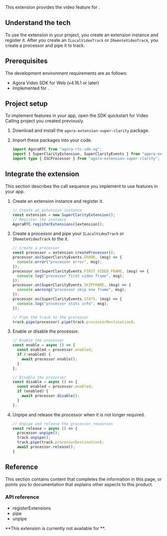 
This extension provides the video <Vg k="RTEE_CLARITY" /> feature for <Vg k="VSDK" />.

<PlatformWrapper platform="web" >

## Understand the tech

To use the <Vg k="RTEE_CLARITY" /> extension in your project, you create an extension instance and register it. After you create an `ILocalVideoTrack` or `IRemoteVideoTrack`, you create a processor and pipe it to track.

## Prerequisites

The development environment requirements are as follows:

<Prerequisites />

- Agora Video SDK for Web (v4.16.1 or later)
- Implemented <Link to="../../../video-calling/get-started/get-started-sdk"><Vg k="GET_STARTED"/> for <Vg k="VIDEO"/></Link>.


## Project setup

To implement <Vg k="RTEE_CLARITY" /> features in your app, open the SDK quickstart for Video Calling project you created previously.

1. Download and install the `agora-extension-super-clarity` package.
 
1. Import these packages into your code.

    ```typescript
    import AgoraRTC from "agora-rtc-sdk-ng";
    import { SuperClarityExtension, SuperClarityEvents } from "agora-extension-super-clarity";
    import type { ISCProcessor } from "agora-extension-super-clarity";
    ```

## Integrate the extension

This section describes the call sequence you implement to use <Vg k="RTEE_CLARITY" /> features in your app.

1. Create an extension instance and register it.

    ```typescript
    // Create an extension instance
    const extension = new SuperClarityExtension();
    // Register the instance
    AgoraRTC.registerExtensions([extension]);
    ```

1. Create a processor and pipe your `ILocalVideoTrack` or `IRemoteVideoTrack` to the it.

    ```typescript
    // Create a processor
    const processor = extension.createProcessor();
    processor.on(SuperClarityEvents.ERROR, (msg) => {
      console.error("processor error", msg);
    });
    processor.on(SuperClarityEvents.FIRST_VIDEO_FRAME, (msg) => {
      console.log("processor first video frame", msg);
    });
    processor.on(SuperClarityEvents.SKIPFRAME, (msg) => {
      console.warning("processor skip one frame", msg);
    });
    processor.on(SuperClarityEvents.STATS, (msg) => {
      console.log("processor stats info", msg);
    });

    // Pipe the track to the processor
    track.pipe(processor).pipe(track.processorDestination);
    ```

1. Enable or disable the processor.

    ```typescript
    // Enable the processor
    const enable = async () => {
      const enabled = processor.enabled;
      if (!enabled) {
        await processor.enable();
      }
    };

    // Disable the processor
    const disable = async () => {
      const enabled = processor.enabled;
      if (enabled) {
        await processor.disable();
      }
    };
    ```

1. Unpipe and release the processor when it is not longer required.

    ```typescript
    // Unpipe and release the processor resources
    const release = async () => {
      processor.unpipe();
      track.unpipe();
      track.pipe(track.processorDestination);
      await processor.release();
    }
    ```

## Reference

This section contains content that completes the information in this page, or points you to documentation that explains other aspects to this product.

### API reference

- <Link to="{{global.API_REF_WEB_ROOT}}/interfaces/iagorartc.html#registerextensions">registerExtensions</Link>

- <Link to="{{global.API_REF_WEB_ROOT}}/interfaces/iremotevideotrack.html#pipe">pipe</Link>

- <Link to="{{global.API_REF_WEB_ROOT}}/interfaces/iremotevideotrack.html#unpipe">unpipe</Link>

</PlatformWrapper>

<PlatformWrapper notAllowed="web" >
**This extension is currently not available for <Vpl k="NAME" />**.
</PlatformWrapper>